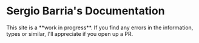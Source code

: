 # Sergio Barria's Documentation


<Callout emoji="💡">
  This site is a **work in progress**. If you find any errors in the information, types or similar, I'll appreciate if you open up a PR.
</Callout>